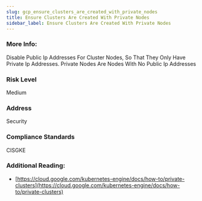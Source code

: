 ```yaml
---
slug: gcp_ensure_clusters_are_created_with_private_nodes
title: Ensure Clusters Are Created With Private Nodes
sidebar_label: Ensure Clusters Are Created With Private Nodes
---
```


### More Info:

Disable Public Ip Addresses For Cluster Nodes, So That They Only Have Private Ip Addresses. Private Nodes Are Nodes With No Public Ip Addresses

### Risk Level

Medium

### Address

Security

### Compliance Standards

CISGKE

### Additional Reading:

- [https://cloud.google.com/kubernetes-engine/docs/how-to/private-clusters](https://cloud.google.com/kubernetes-engine/docs/how-to/private-clusters) 

